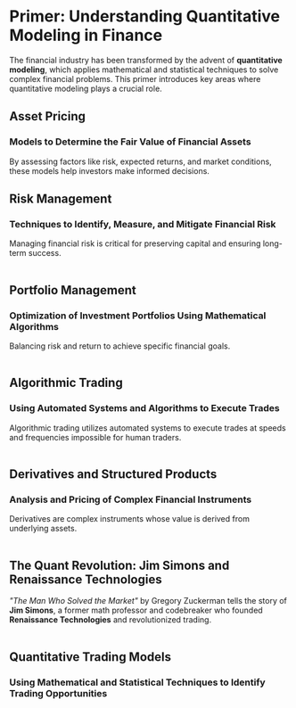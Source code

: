 
# Primer: Understanding Quantitative Modeling in Finance

The financial industry has been transformed by the advent of **quantitative modeling**, which applies mathematical and statistical techniques to solve complex financial problems. This primer introduces key areas where quantitative modeling plays a crucial role.

## Asset Pricing

### Models to Determine the Fair Value of Financial Assets

By assessing factors like risk, expected returns, and market conditions, these models help investors make informed decisions.

<Table
  headers={['Model', 'Description']}
  data={[
    {
      Model: '**Black-Scholes Model**',
      Description:
        'Calculates the theoretical value of European-style options based on factors like volatility, time, and risk-free interest rate.',
    },
    {
      Model: '**Capital Asset Pricing Model (CAPM)**',
      Description:
        'Determines the expected return of an asset based on its systematic risk relative to the overall market.',
    },
  ]}
/>

## Risk Management

### Techniques to Identify, Measure, and Mitigate Financial Risk

Managing financial risk is critical for preserving capital and ensuring long-term success.

<Table
  headers={['Method', 'Description']}
  data={[
    {
      Method: '**Value at Risk (VaR)**',
      Description:
        'Estimates the maximum potential loss over a specific time frame with a given confidence level.',
    },
    {
      Method: '**Stress Testing**',
      Description:
        'Simulates extreme market conditions to assess how portfolios would perform under adverse scenarios.',
    },
  ]}
/>

## Portfolio Management

### Optimization of Investment Portfolios Using Mathematical Algorithms

Balancing risk and return to achieve specific financial goals.

<Table
  headers={['Concept', 'Description']}
  data={[
    {
      Concept: '**Modern Portfolio Theory (MPT)**',
      Description:
        'Suggests that investors can construct portfolios to maximize expected return for a given level of market risk.',
    },
    {
      Concept: '**Mean-Variance Optimization**',
      Description:
        'Assembles a portfolio of assets such that the expected return is maximized for a given level of risk.',
    },
  ]}
/>

## Algorithmic Trading

### Using Automated Systems and Algorithms to Execute Trades

Algorithmic trading utilizes automated systems to execute trades at speeds and frequencies impossible for human traders.

<Table
  headers={['Focus Area', 'Description']}
  data={[
    {
      'Focus Area': '**High-Frequency Trading (HFT)**',
      Description: 'Executing a large number of orders at extremely high speeds.',
    },
    {
      'Focus Area': '**Statistical Arbitrage**',
      Description: 'Exploiting pricing inefficiencies between related financial instruments.',
    },
    {
      'Focus Area': '**Market-Making Strategies**',
      Description: 'Providing liquidity by simultaneously posting buy and sell orders.',
    },
  ]}
/>

## Derivatives and Structured Products

### Analysis and Pricing of Complex Financial Instruments

Derivatives are complex instruments whose value is derived from underlying assets.

<Table
  headers={['Application', 'Description']}
  data={[
    {
      Application: '**Options, Futures, and Swaps**',
      Description: 'Used for hedging, speculation, and arbitrage.',
    },
    {
      Application: '**Hedging Strategies**',
      Description: 'Protecting against adverse price movements by offsetting potential losses.',
    },
  ]}
/>

## The Quant Revolution: Jim Simons and Renaissance Technologies

*"The Man Who Solved the Market"* by Gregory Zuckerman tells the story of **Jim Simons**, a former math professor and codebreaker who founded **Renaissance Technologies** and revolutionized trading.

<Table
  headers={['Key Aspect', 'Details']}
  data={[
    {
      'Key Aspect': '**Development of Quantitative Models**',
      Details:
        'Simons and his team of mathematicians, scientists, and computer experts developed models to predict market movements using data and algorithms.',
    },
    {
      'Key Aspect': '**Unprecedented Returns**',
      Details:
        'The Medallion Fund became one of the most successful hedge funds in history, outpacing traditional investment strategies.',
    },
    {
      'Key Aspect': '**Challenges and Complexity**',
      Details:
        'Faced periods of failure and market turmoil, highlighting the secrecy and complexity of their methods.',
    },
  ]}
/>

## Quantitative Trading Models

### Using Mathematical and Statistical Techniques to Identify Trading Opportunities

<Table
  headers={['Component', 'Description']}
  data={[
    {
      Component: '**Data Analysis**',
      Description: 'Analyzing vast amounts of historical and real-time data to forecast price movements.',
    },
    {
      Component: '**Algorithmic Execution**',
      Description: 'Using algorithms that can execute trades automatically.',
    },
    {
      Component: '**Market Efficiency**',
      Description:
        'Leveraging patterns or inefficiencies in the market to make trading faster and more precise.',
    },
  ]}
/>
